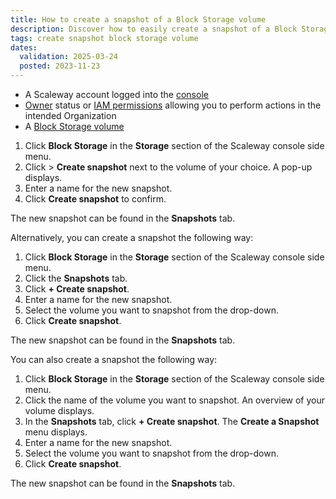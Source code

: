```yaml
---
title: How to create a snapshot of a Block Storage volume
description: Discover how to easily create a snapshot of a Block Storage volume. Follow our step-by-step guide to efficiently manage your storage resources.
tags: create snapshot block storage volume
dates:
  validation: 2025-03-24
  posted: 2023-11-23
---
```



<Requirements />

- A Scaleway account logged into the [console](https://console.scaleway.com)
- [Owner](/iam/concepts/#owner) status or [IAM permissions](/iam/concepts/#permission) allowing you to perform actions in the intended Organization
- A [Block Storage volume](/block-storage/how-to/create-a-volume/)

1. Click **Block Storage** in the **Storage** section of the Scaleway console side menu.
2. Click <Icon name="more" /> > **Create snapshot** next to the volume of your choice. A pop-up displays.
3. Enter a name for the new snapshot.
4. Click **Create snapshot** to confirm.

The new snapshot can be found in the **Snapshots** tab.

Alternatively, you can create a snapshot the following way:

1. Click **Block Storage** in the **Storage** section of the Scaleway console side menu.
2. Click the **Snapshots** tab.
3. Click **+ Create snapshot**.
4. Enter a name for the new snapshot.
5. Select the volume you want to snapshot from the drop-down.
6. Click **Create snapshot**.

The new snapshot can be found in the **Snapshots** tab.

You can also create a snapshot the following way:

1. Click **Block Storage** in the **Storage** section of the Scaleway console side menu.
2. Click the name of the volume you want to snapshot. An overview of your volume displays.
3. In the **Snapshots** tab, click **+ Create snapshot**. The **Create a Snapshot** menu displays.
4. Enter a name for the new snapshot.
5. Select the volume you want to snapshot from the drop-down.
6. Click **Create snapshot**.

The new snapshot can be found in the **Snapshots** tab.